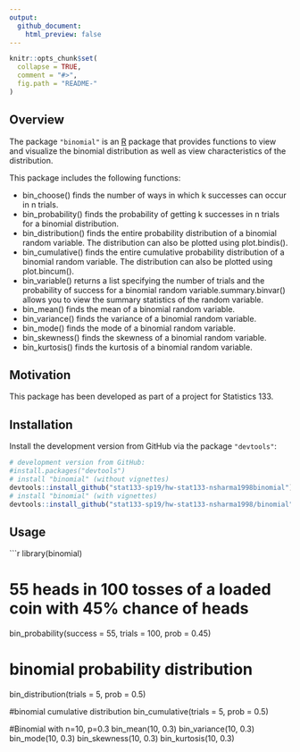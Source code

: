 ```yaml
---
output:
  github_document:
    html_preview: false
---
```


```r
knitr::opts_chunk$set(
  collapse = TRUE,
  comment = "#>",
  fig.path = "README-"
)
```

## Overview

The package `"binomial"` is an [R](http://www.r-project.org/) package that provides functions to view and visualize the binomial distribution as well as view characteristics of the distribution.

This package includes the following functions:

* bin_choose() finds the number of ways in which k successes can occur in n trials.
* bin_probability() finds the probability of getting k successes in n trials for a binomial distribution.
* bin_distribution() finds the entire probability distribution of a binomial random variable. The distribution can also be plotted using plot.bindis().
* bin_cumulative() finds the entire cumulative probability distribution of a binomial random variable. The distribution can also be plotted using plot.bincum().
* bin_variable() returns a list specifying the number of trials and the probability of success for a binomial random variable.summary.binvar() allows you to view the summary statistics of the random variable.
* bin_mean() finds the mean of a binomial random variable.
* bin_variance() finds the variance of a binomial random variable.
* bin_mode() finds the mode of a binomial random variable.
* bin_skewness() finds the skewness of a binomial random variable.
* bin_kurtosis() finds the kurtosis of a binomial random variable.

## Motivation 

This package has been developed as part of a project for Statistics 133.

## Installation

Install the development version from GitHub via the package `"devtools"`:

``` r
# development version from GitHub:
#install.packages("devtools") 
# install "binomial" (without vignettes)
devtools::install_github("stat133-sp19/hw-stat133-nsharma1998binomial")
# install "binomial" (with vignettes)
devtools::install_github("stat133-sp19/hw-stat133-nsharma1998/binomial", build_vignettes = TRUE)
```

## Usage

```r
library(binomial)

# 55 heads in 100 tosses of a loaded coin with 45% chance of heads
bin_probability(success = 55, trials = 100, prob = 0.45)
 

# binomial probability distribution
bin_distribution(trials = 5, prob = 0.5)


#binomial cumulative distribution
bin_cumulative(trials = 5, prob = 0.5)
 

#Binomial with n=10, p=0.3
bin_mean(10, 0.3)
bin_variance(10, 0.3)
bin_mode(10, 0.3)
bin_skewness(10, 0.3)
bin_kurtosis(10, 0.3)
